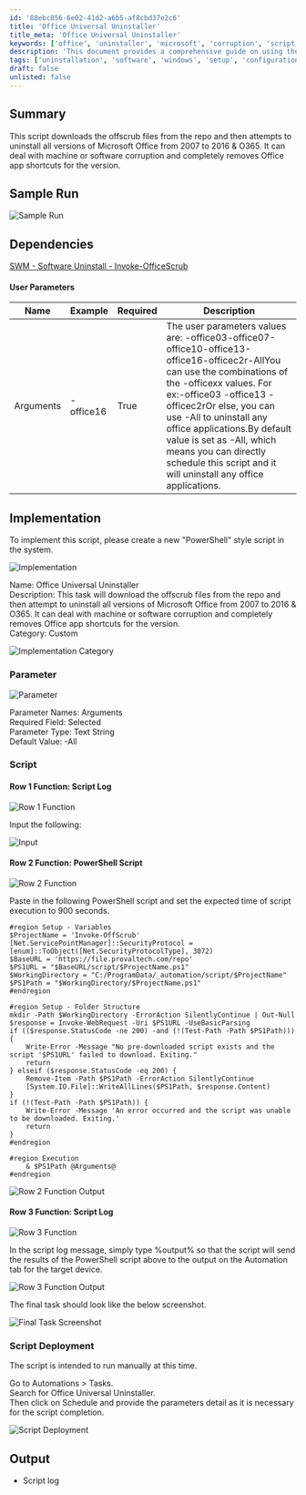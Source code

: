 ```yaml
---
id: '88ebc856-6e02-41d2-a6b5-af8cbd37e2c6'
title: 'Office Universal Uninstaller'
title_meta: 'Office Universal Uninstaller'
keywords: ['office', 'uninstaller', 'microsoft', 'corruption', 'script']
description: 'This document provides a comprehensive guide on using the Office Universal Uninstaller script, which downloads offscrub files and uninstalls all versions of Microsoft Office from 2007 to 2016 & O365, handling machine or software corruption and removing app shortcuts.'
tags: ['uninstallation', 'software', 'windows', 'setup', 'configuration']
draft: false
unlisted: false
---
```

## Summary

This script downloads the offscrub files from the repo and then attempts to uninstall all versions of Microsoft Office from 2007 to 2016 & O365. It can deal with machine or software corruption and completely removes Office app shortcuts for the version.

## Sample Run

![Sample Run](../../../static/img/CW-RMM---Office-Universal-Uninstaller/image_1.png)

## Dependencies

[SWM - Software Uninstall - Invoke-OfficeScrub](https://proval.itglue.com/DOC-5078775-7593306)

#### User Parameters

| Name       | Example    | Required | Description                                                                                                                                                                                                                                                                                                                                                                                                                                                                                                                                                                                                                     |
|------------|------------|----------|---------------------------------------------------------------------------------------------------------------------------------------------------------------------------------------------------------------------------------------------------------------------------------------------------------------------------------------------------------------------------------------------------------------------------------------------------------------------------------------------------------------------------------------------------------------------------------------------------------------------------------|
| Arguments  | -office16  | True     | The user parameters values are: -office03-office07-office10-office13-office16-officec2r-AllYou can use the combinations of the -officexx values. For ex:-office03 -office13 -officec2rOr else, you can use -All to uninstall any office applications.By default value is set as -All, which means you can directly schedule this script and it will uninstall any office applications. |

## Implementation

To implement this script, please create a new "PowerShell" style script in the system.

![Implementation](../../../static/img/CW-RMM---Office-Universal-Uninstaller/image_2.png)

Name: Office Universal Uninstaller  
Description: This task will download the offscrub files from the repo and then attempt to uninstall all versions of Microsoft Office from 2007 to 2016 & O365. It can deal with machine or software corruption and completely removes Office app shortcuts for the version.  
Category: Custom  

![Implementation Category](../../../static/img/CW-RMM---Office-Universal-Uninstaller/image_3.png)

### Parameter

![Parameter](../../../static/img/CW-RMM---Office-Universal-Uninstaller/image_4.png)

Parameter Names: Arguments  
Required Field: Selected  
Parameter Type: Text String  
Default Value: -All  

### Script

#### Row 1 Function: Script Log

![Row 1 Function](../../../static/img/CW-RMM---Office-Universal-Uninstaller/image_5.png)

Input the following:

![Input](../../../static/img/CW-RMM---Office-Universal-Uninstaller/image_6.png)

#### Row 2 Function: PowerShell Script

![Row 2 Function](../../../static/img/CW-RMM---Office-Universal-Uninstaller/image_7.png)

Paste in the following PowerShell script and set the expected time of script execution to 900 seconds.

```
#region Setup - Variables
$ProjectName = 'Invoke-OffScrub'
[Net.ServicePointManager]::SecurityProtocol = [enum]::ToObject([Net.SecurityProtocolType], 3072)
$BaseURL = 'https://file.provaltech.com/repo'
$PS1URL = "$BaseURL/script/$ProjectName.ps1"
$WorkingDirectory = "C:/ProgramData/_automation/script/$ProjectName"
$PS1Path = "$WorkingDirectory/$ProjectName.ps1"
#endregion

#region Setup - Folder Structure
mkdir -Path $WorkingDirectory -ErrorAction SilentlyContinue | Out-Null
$response = Invoke-WebRequest -Uri $PS1URL -UseBasicParsing
if (($response.StatusCode -ne 200) -and (!(Test-Path -Path $PS1Path))) {
    Write-Error -Message "No pre-downloaded script exists and the script '$PS1URL' failed to download. Exiting."
    return
} elseif ($response.StatusCode -eq 200) {
    Remove-Item -Path $PS1Path -ErrorAction SilentlyContinue
    [System.IO.File]::WriteAllLines($PS1Path, $response.Content)
}
if (!(Test-Path -Path $PS1Path)) {
    Write-Error -Message 'An error occurred and the script was unable to be downloaded. Exiting.'
    return
}
#endregion

#region Execution
    & $PS1Path @Arguments@
#endregion
```

![Row 2 Function Output](../../../static/img/CW-RMM---Office-Universal-Uninstaller/image_8.png)

#### Row 3 Function: Script Log

![Row 3 Function](../../../static/img/CW-RMM---Office-Universal-Uninstaller/image_9.png)

In the script log message, simply type %output% so that the script will send the results of the PowerShell script above to the output on the Automation tab for the target device.

![Row 3 Function Output](../../../static/img/CW-RMM---Office-Universal-Uninstaller/image_10.png)

The final task should look like the below screenshot.

![Final Task Screenshot](../../../static/img/CW-RMM---Office-Universal-Uninstaller/image_11.png)

### Script Deployment

The script is intended to run manually at this time.

Go to Automations > Tasks.  
Search for Office Universal Uninstaller.  
Then click on Schedule and provide the parameters detail as it is necessary for the script completion.

![Script Deployment](../../../static/img/CW-RMM---Office-Universal-Uninstaller/image_12.png)

## Output

- Script log












